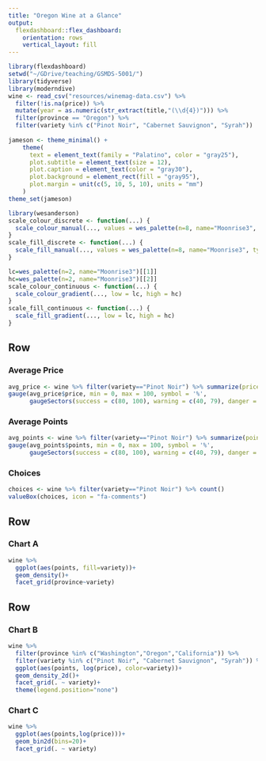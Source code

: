 ```yaml
---
title: "Oregon Wine at a Glance"
output: 
  flexdashboard::flex_dashboard:
    orientation: rows
    vertical_layout: fill
---
```


<style>
blockquote {
  background: #f9f9f9;
  border-left: 5px solid #ccc;
  margin: 1.5em 10px;
  padding: 0.5em 1.5em;
}

strong{
  color: #018080;
}

A{
  color: #018080;
}

</style>

```r
library(flexdashboard)
setwd("~/GDrive/teaching/GSMDS-5001/")
library(tidyverse)
library(moderndive)
wine <- read_csv("resources/winemag-data.csv") %>% 
  filter(!is.na(price)) %>%
  mutate(year = as.numeric(str_extract(title,"(\\d{4})"))) %>% 
  filter(province == "Oregon") %>% 
  filter(variety %in% c("Pinot Noir", "Cabernet Sauvignon", "Syrah"))
  
jameson <- theme_minimal() +
    theme(
      text = element_text(family = "Palatino", color = "gray25"),
      plot.subtitle = element_text(size = 12),
      plot.caption = element_text(color = "gray30"),
      plot.background = element_rect(fill = "gray95"),
      plot.margin = unit(c(5, 10, 5, 10), units = "mm")
    )
theme_set(jameson)

library(wesanderson)
scale_colour_discrete <- function(...) {
  scale_colour_manual(..., values = wes_palette(n=8, name="Moonrise3", type = "continuous"))
}
scale_fill_discrete <- function(...) {
  scale_fill_manual(..., values = wes_palette(n=8, name="Moonrise3", type = "continuous"))
}

lc=wes_palette(n=2, name="Moonrise3")[[1]]
hc=wes_palette(n=2, name="Moonrise3")[[2]]
scale_colour_continuous <- function(...) {
  scale_colour_gradient(..., low = lc, high = hc)
}
scale_fill_continuous <- function(...) {
  scale_fill_gradient(..., low = lc, high = hc)
}
```

Row
-----------------------------------------------------------------------

### Average Price

```r
avg_price <- wine %>% filter(variety=="Pinot Noir") %>% summarize(price=mean(price))
gauge(avg_price$price, min = 0, max = 100, symbol = '%', 
      gaugeSectors(success = c(80, 100), warning = c(40, 79), danger = c(0, 39)))
```

### Average Points

```r
avg_points <- wine %>% filter(variety=="Pinot Noir") %>% summarize(points=mean(points))
gauge(avg_points$points, min = 0, max = 100, symbol = '%', 
      gaugeSectors(success = c(80, 100), warning = c(40, 79), danger = c(0, 39)))
```

### Choices

```r
choices <- wine %>% filter(variety=="Pinot Noir") %>% count()
valueBox(choices, icon = "fa-comments")
```

Row 
-----------------------------------------------------------------------

### Chart A

```r
wine %>% 
  ggplot(aes(points, fill=variety))+
  geom_density()+
  facet_grid(province~variety)
```

<!-- Row {.tabset .tabset-fade} -->
Row
-----------------------------------------------------------------------

### Chart B

```r
wine %>%
  filter(province %in% c("Washington","Oregon","California")) %>% 
  filter(variety %in% c("Pinot Noir", "Cabernet Sauvignon", "Syrah")) %>% 
  ggplot(aes(points, log(price), color=variety))+
  geom_density_2d()+
  facet_grid(. ~ variety)+
  theme(legend.position="none")
```

### Chart C

```r
wine %>% 
  ggplot(aes(points,log(price)))+
  geom_bin2d(bins=20)+
  facet_grid(. ~ variety)
```

